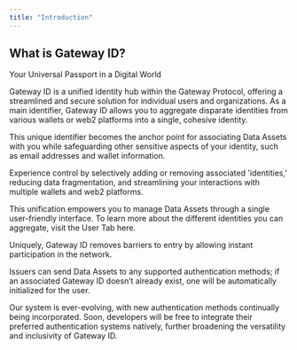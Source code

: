 ```yaml
---
title: "Introduction"
---
```


## What is Gateway ID?

Your Universal Passport in a Digital World

Gateway ID is a unified identity hub within the Gateway Protocol, offering a streamlined and secure solution for individual users and organizations. As a main identifier, Gateway ID allows you to aggregate disparate identities from various wallets or web2 platforms into a single, cohesive identity.

This unique identifier becomes the anchor point for associating Data Assets with you while safeguarding other sensitive aspects of your identity, such as email addresses and wallet information.

Experience control by selectively adding or removing associated 'identities,' reducing data fragmentation, and streamlining your interactions with multiple wallets and web2 platforms.

This unification empowers you to manage Data Assets through a single user-friendly interface. To learn more about the different identities you can aggregate, visit the User Tab here.

Uniquely, Gateway ID removes barriers to entry by allowing instant participation in the network.

Issuers can send Data Assets to any supported authentication methods; if an associated Gateway ID doesn’t already exist, one will be automatically initialized for the user.

Our system is ever-evolving, with new authentication methods continually being incorporated. Soon, developers will be free to integrate their preferred authentication systems natively, further broadening the versatility and inclusivity of Gateway ID.
